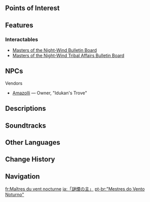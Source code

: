 {{Stub}}
{{About|the location|the tribe|Masters of the Night-Wind}}
{{Location Infobox
|image        = <gallery>
"Masters of the Night-Wind".png|In-game
Subarea "Masters of the Night-Wind" Map Location.png|Map
</gallery>
|type         = Subarea
|map_level    = 
|area         = Tezcatepetonco Range
|region       = Natlan
}}
{{Location Intro|description=<p>{{If Self|"Masters of the Night-Wind"|It|"Masters of the Night-Wind"}} is the home of the [[Masters of the Night-Wind|Mictlan]] tribe.</p>}}

==Points of Interest==
{{Locations by Category Table
|type = Points of Interest
|not = Bulletin Boards}}
<!--
==Quests==
{{Quests by Category List|"Masters of the Night-Wind" Quests|heo=1}}
-->
==Features==
<!--===Domains===
{{Domains by Category Gallery}}

===Exploration===
* 

===Bosses===
*{{Enemy|}}

===Local Specialties===
* {{Item|}}
-->
===Interactables===
* [[Masters of the Night-Wind Bulletin Board]]
* [[Masters of the Night-Wind Tribal Affairs Bulletin Board]]

==NPCs==
{{Column|2|
* [["Dopey Dazzler"]] &mdash; Member of the Graffiti Alliance
* [["Mural Maniac"]] &mdash; Graffiti Alliance Guru-in-Chief
* [[Atzi]]
* [[Bitsin]] &mdash; Master Trainer, Masters of the Night-Wind
* [[Claricia]] &mdash; Painter
* [[Huatli]]
* [[Ixim]] &mdash; Phlogiston Inscriber
* [[Lastan]] &mdash; Courier
* [[Maile]] &mdash; Wayfinder
* [[Matla]] &mdash; Witch Doctor
* [[Mitl]]
* [[Muisa]]
* [[Tepano]] &mdash; Guard
* [[Tezozo]]
* [[Toltec]]
* [[Will of the Mysterious Graffiti]] &mdash; Guiding Night-Raven
* [[Xalapa]] &mdash; Expert on Paints
* [[Xipilli]]
}}

;Vendors
* [[Amazolli]] &mdash; Owner, "Idukan's Trove"

==Descriptions==
{{Description/Viewpoint|The Foothills Where the Night-Wind and Riddles Grow}}
{{Description|The settlement of the Masters of the Night-Wind, surrounded by the peaks of Tezcatepetonco Range, is perched on top of one of the foothills. It is said that their real ceremonial grounds are hidden somewhere deeper...|Loading Screen, [[Loading Screen/Natlan#"Masters of the Night Wind"|"Masters of the Night-Wind"]]}}

==Soundtracks==
{{Soundtracks by Category Table|type=location}}
<!--
==Lore==

==Gallery==
<gallery>

</gallery>

==Video Guides==
{{EVT
|video   = 
|caption = 
}}
-->
==Other Languages==
{{Other Languages
|en     = "Masters of the Night-Wind"
|zhs    = 「烟谜主」
|zhs_rm = Yānmí Zhǔ
|zht    = 「煙謎主」
|zht_rm = Yānmí Zhǔ
|zh_tl  = "Smoky Mystery Masters"
|ja     = 「謎煙の主」
|ja_rm  = Meien no Aruji
|ja_tl  = "Masters of the Mysterious Smoke"
|ko     = 「연기 주인」
|ko_tl  = Smoke Master
|es     = "Augures Vientonocturno"
|es_tl  = "Night-Wind Augurs"
|fr     = "Maîtres du vent nocturne"
|fr_tl  = "Masters of the Night-Wind"
|ru     = "Повелители Ночного Ветра"
|ru_tl  = "Masters of the Night Wind"
|th     = จ้าวแห่งลมราตรี
|th_rm  = Caat Haeng Lom Raat Rii
|th_tl  = 
|vi     = Chủ Nhân Gió Đêm
|vi_tl  = Masters of the Night Wind
|de     = Meister des Nachtwinds
|de_tl  = Masters of the Night-Wind
|id     = Penguasa Angin Malam
|id_tl  = Masters of the Night Wind
|pt     = Mestres do Vento Noturno
|pt_tl  = Masters of the Nocturnal Wind
|tr     = Gece Rüzgarının Ustaları
|tr_tl  = 
|it     = Maestri del Vento della Notte
|it_tl  = Masters of the Wind of the Night
}}

==Change History==
{{Change History|5.2}}

==Navigation==
{{Area Navbox|Natlan}}

[[fr:Maîtres du vent nocturne]]
[[ja:「謎煙の主」]]
[[pt-br:"Mestres do Vento Noturno"]]